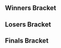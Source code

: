 {{DISPLAYTITLE:Don't lose the HYPE 4: Singles Bracket}}{{SetGame|melee}}
{{tabs static
|name1=Overview
|link1=Don't lose the HYPE 4
|name2=Singles Pools
|link2=Don't lose the HYPE 4/Singles Pools
|name3=Singles Bracket
|link3=Don't lose the HYPE 4/Singles Bracket
|This=3
}}<br/>

==Winners Bracket==
{{16DEWBracketA
|r1m1p1=Bobesco |r1m1p1flag=br |r1m1p1score=2 |r1m1win=1
|r1m1p2=Player 7 |r1m1p2flag=br |r1m1p2score=0

|r1m2p1=The Boss |r1m2p1flag=br |r1m2p1score=1 |r1m2win=2
|r1m2p2=Godz |r1m2p2flag=br |r1m2p2score=2

|r1m3p1=Leso |r1m3p1flag=br |r1m3p1score=0 |r1m3win=2
|r1m3p2=CaioNintendo |r1m3p2flag=br |r1m3p2score=2

|r1m4p1=Izzi |r1m4p1flag=br |r1m4p1score=2 |r1m4win=1
|r1m4p2=McS33 |r1m4p2flag=br |r1m4p2score=0

|r1m5p1=Phil |r1m5p1flag=br |r1m5p1score=2 |r1m5win=1
|r1m5p2=Garcas |r1m5p2flag=br |r1m5p2score=0

|r1m6p1=Quip |r1m6p1flag=br |r1m6p1score=2 |r1m6win=1
|r1m6p2=Doctor Luigi |r1m6p2flag=br |r1m6p2score=0

|r1m7p1=Walk |r1m7p1flag=br |r1m7p1score=2 |r1m7win=1
|r1m7p2=Kris |r1m7p2flag=br |r1m7p2score=0

|r1m8p1=Aisengobay |r1m8p1flag=br |r1m8p1score=2 |r1m8win=1
|r1m8p2=Slug |r1m8p2flag=br |r1m8p2score=0

|r2m1p1=Bobesco |r2m1p1flag=br |r2m1p1score=2 |r2m1win=1
|r2m1p2=Godz |r2m1p2flag=br |r2m1p2score=0

|r2m2p1=CaioNintendo |r2m2p1flag=br |r2m2p1score=0 |r2m2win=2
|r2m2p2=Izzi |r2m2p2flag=br |r2m2p2score=2

|r2m3p1=Phil |r2m3p1flag=br |r2m3p1score=1 |r2m3win=2
|r2m3p2=Quip |r2m3p2flag=br |r2m3p2score=2

|r2m4p1=Walk |r2m4p1flag=br |r2m4p1score=0 |r2m4win=2
|r2m4p2=Aisengobay |r2m4p2flag=br |r2m4p2score=2

|r3m1p1=Bobesco |r3m1p1flag=br |r3m1p1score=0 |r3m1win=2
|r3m1p2=Izzi |r3m1p2flag=br |r3m1p2score=2

|r3m2p1=Quip |r3m2p1flag=br |r3m2p1score=2 |r3m2win=1
|r3m2p2=Aisengobay |r3m2p2flag=br |r3m2p2score=1
}}

==Losers Bracket==
{{16DELBracketSmwA
|tourneylink=Don't lose the HYPE 4
|tourneyname=Don't lose the HYPE 4
|l1placement=13-16
|l2placement=9-12
|l3placement=7-8
|l4placement=5-6

|l1m1p1=Player 7 |l1m1p1flag=br |l1m1p1score=2 |l1m1win=1
|l1m1p2=The Boss |l1m1p2flag=br |l1m1p2score=0

|l1m2p1=Leso |l1m2p1flag=br |l1m2p1score=2 |l1m2win=1
|l1m2p2=McS33 |l1m2p2flag=br |l1m2p2score=0

|l1m3p1=Garcas |l1m3p1flag=br |l1m3p1score=0 |l1m3win=2
|l1m3p2=Doctor Luigi |l1m3p2flag=br |l1m3p2score=2

|l1m4p1=Kris |l1m4p1flag=br |l1m4p1score=1 |l1m4win=2
|l1m4p2=Slug |l1m4p2flag=br |l1m4p2score=2

|l2m1p1=Walk |l2m1p1flag=br |l2m1p1score=2 |l2m1win=1
|l2m1p2=Player 7 |l2m1p2flag= |l2m1p2score=1

|l2m2p1=Phil |l2m2p1flag=br |l2m2p1score=2 |l2m2win=1
|l2m2p2=Leso |l2m2p2flag=br |l2m2p2score=1

|l2m3p1=CaioNintendo |l2m3p1flag=br |l2m3p1score=2 |l2m3win=1
|l2m3p2=Doctor Luigi |l2m3p2flag= |l2m3p2score=1

|l2m4p1=Godz |l2m4p1flag=br |l2m4p1score=2 |l2m4win=1
|l2m4p2=Slug |l2m4p2flag=br |l2m4p2score=1

|l3m1p1=Walk |l3m1p1flag=br |l3m1p1score=2 |l3m1win=1
|l3m1p2=Phil |l3m1p2flag=br |l3m1p2score=0

|l3m2p1=CaioNintendo |l3m2p1flag=br |l3m2p1score=2 |l3m2win=1
|l3m2p2=Godz |l3m2p2flag=br |l3m2p2score=0

|l4m1p1=Bobesco |l4m1p1flag=br |l4m1p1score=2 |l4m1win=1
|l4m1p2=Walk |l4m1p2flag=br |l4m1p2score=1

|l4m2p1=Aisengobay |l4m2p1flag=br |l4m2p1score=2 |l4m2win=1
|l4m2p2=CaioNintendo |l4m2p2flag=br |l4m2p2score=0
}}

==Finals Bracket==
<onlyinclude>
{{DEFinalSmwBracket
|tourneylink=Don't lose the HYPE 4
|tourneyname=Don't lose the HYPE 4
|l1placement=4
|r2placement=3
|r3loserplacement=2
|r3winnerplacement=1
|export_score=true

<!-- FROM WINNERS -->
|r1m1p1=Izzi |r1m1p1flag=br |r1m1p1score=3 |r1m1win=1
|r1m1p2=Quip |r1m1p2flag=br |r1m1p2score=2

<!-- FROM LOSERS -->
|l1m1p1=Bobesco |l1m1p1flag=br |l1m1p1score=1 |l1m1win=2
|l1m1p2=Aisengobay |l1m1p2flag=br |l1m1p2score=2

<!-- LOSERS FINALS -->
|r2m1p1=Quip |r2m1p1flag=br |r2m1p1score=2 |r2m1win=2
|r2m1p2=Aisengobay |r2m1p2flag=br |r2m1p2score=3

<!-- GRAND FINALS -->
|r3m1p1=Izzi |r3m1p1flag=br |r3m1p1score=1 |r3m2p1score=2 |r3m1win=2
|r3m1p2=Aisengobay |r3m1p2flag=br |r3m1p2score=3 |r3m2p2score=3
}}
</onlyinclude>
